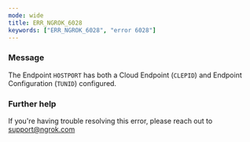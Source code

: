 ```yaml
---
mode: wide
title: ERR_NGROK_6028
keywords: ["ERR_NGROK_6028", "error 6028"]
---
```


### Message

The Endpoint `HOSTPORT` has both a Cloud Endpoint (`CLEPID`) and Endpoint Configuration (`TUNID`) configured.

### Further help

If you're having trouble resolving this error, please reach out to [support@ngrok.com](mailto:support@ngrok.com?subject=Help%20with%20ERR_NGROK_6028)
